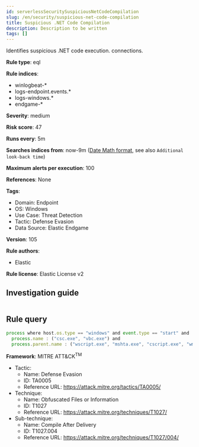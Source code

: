 ```yaml
---
id: serverlessSecuritySuspiciousNetCodeCompilation
slug: /en/security/suspicious-net-code-compilation
title: Suspicious .NET Code Compilation
description: Description to be written
tags: []
---
```


<div id="suspicious-net-code-compilation"></div>

Identifies suspicious .NET code execution. connections.

**Rule type**: eql

**Rule indices**: 

* winlogbeat-*
* logs-endpoint.events.*
* logs-windows.*
* endgame-*

**Severity**: medium

**Risk score**: 47

**Runs every**: 5m

**Searches indices from**: now-9m ([Date Math format](((ref))/common-options.html#date-math), see also <DocLink id="serverlessSecurityRulesUiCreate" section="set-the-rules-schedule">`Additional look-back time`</DocLink>)

**Maximum alerts per execution**: 100

**References**: None

**Tags**: 

* Domain: Endpoint
* OS: Windows
* Use Case: Threat Detection
* Tactic: Defense Evasion
* Data Source: Elastic Endgame

**Version**: 105

**Rule authors**: 

* Elastic

**Rule license**: Elastic License v2

## Investigation guide

```markdown

```

## Rule query

```js
process where host.os.type == "windows" and event.type == "start" and
  process.name : ("csc.exe", "vbc.exe") and
  process.parent.name : ("wscript.exe", "mshta.exe", "cscript.exe", "wmic.exe", "svchost.exe", "rundll32.exe", "cmstp.exe", "regsvr32.exe")

```

**Framework**: MITRE ATT&CK<sup>TM</sup>

* Tactic:
    * Name: Defense Evasion
    * ID: TA0005
    * Reference URL: https://attack.mitre.org/tactics/TA0005/
* Technique:
    * Name: Obfuscated Files or Information
    * ID: T1027
    * Reference URL: https://attack.mitre.org/techniques/T1027/
* Sub-technique:
    * Name: Compile After Delivery
    * ID: T1027.004
    * Reference URL: https://attack.mitre.org/techniques/T1027/004/

